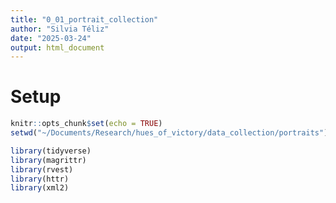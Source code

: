 ```yaml
---
title: "0_01_portrait_collection"
author: "Silvia Téliz"
date: "2025-03-24"
output: html_document
---
```


# Setup

```r
knitr::opts_chunk$set(echo = TRUE)
setwd("~/Documents/Research/hues_of_victory/data_collection/portraits")
```

```r
library(tidyverse)
library(magrittr)
library(rvest)
library(httr)
library(xml2)
```